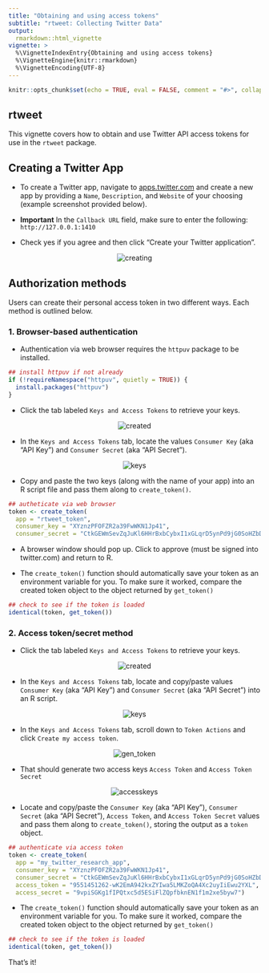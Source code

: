 ```yaml
---
title: "Obtaining and using access tokens"
subtitle: "rtweet: Collecting Twitter Data"
output:
  rmarkdown::html_vignette
vignette: >
  %\VignetteIndexEntry{Obtaining and using access tokens}
  %\VignetteEngine{knitr::rmarkdown}
  %\VignetteEncoding{UTF-8}
---
```


```r
knitr::opts_chunk$set(echo = TRUE, eval = FALSE, comment = "#>", collapse = TRUE)
```

## rtweet

This vignette covers how to obtain and use Twitter API access tokens for use in the `rtweet` package.

## Creating a Twitter App

- To create a Twitter app, navigate to [apps.twitter.com](https://apps.twitter.com/) and create a new app by providing a `Name`, `Description`, and `Website` of your choosing (example screenshot provided below).

- **Important** In the `Callback URL` field, make sure to enter the following: `http://127.0.0.1:1410`

- Check yes if you agree and then click "Create your Twitter application".

<p align="center">
<img src="files/creating.png" alt="creating">
</p>

## Authorization methods

Users can create their personal access token in two different ways. Each method is outlined below.

### 1. Browser-based authentication

- Authentication via web browser requires the `httpuv` package to be installed.

```r
## install httpuv if not already
if (!requireNamespace("httpuv", quietly = TRUE)) {
  install.packages("httpuv")
}
```

- Click the tab labeled `Keys and Access Tokens` to retrieve your keys.

<p align="center">
<img src="files/created.png" alt="created">
</p>

- In the `Keys and Access Tokens` tab, locate the values `Consumer Key` (aka "API Key") and `Consumer Secret` (aka "API Secret").

<p align="center">
<img src="files/keys.png" alt="keys">
</p>

- Copy and paste the two keys (along with the name of your app) into an R script file and pass them along to `create_token()`.

```r
## autheticate via web browser
token <- create_token(
  app = "rtweet_token",
  consumer_key = "XYznzPFOFZR2a39FwWKN1Jp41",
  consumer_secret = "CtkGEWmSevZqJuKl6HHrBxbCybxI1xGLqrD5ynPd9jG0SoHZbD")
```

- A browser window should pop up. Click to approve (must be signed into twitter.com) and return to R.

- The `create_token()` function should automatically save your token as an environment variable for you. To make sure it worked, compare the created token object to the object returned by `get_token()`

```r
## check to see if the token is loaded
identical(token, get_token())
```


### 2. Access token/secret method

- Click the tab labeled `Keys and Access Tokens` to retrieve your keys.

<p align="center">
<img src="files/created.png" alt="created">
</p>

- In the `Keys and Access Tokens` tab, locate and copy/paste values `Consumer Key` (aka "API Key") and `Consumer Secret` (aka "API Secret") into an R script.

<p align="center">
<img src="files/keys.png" alt="keys">
</p>

- In the `Keys and Access Tokens` tab, scroll down to `Token Actions` and click `Create my access token`.

<p align="center">
<img src="files/gen_token.png" alt="gen_token">
</p>

- That should generate two access keys `Access Token` and `Access Token Secret`

<p align="center">
<img src="files/accesskeys.png" alt="accesskeys">
</p>

- Locate and copy/paste the `Consumer Key` (aka "API Key"), `Consumer Secret` (aka "API Secret"), `Access Token`, and `Access Token Secret` values and pass them along to `create_token()`, storing the output as a `token` object.

```r
## authenticate via access token
token <- create_token(
  app = "my_twitter_research_app",
  consumer_key = "XYznzPFOFZR2a39FwWKN1Jp41",
  consumer_secret = "CtkGEWmSevZqJuKl6HHrBxbCybxI1xGLqrD5ynPd9jG0SoHZbD",
  access_token = "9551451262-wK2EmA942kxZYIwa5LMKZoQA4Xc2uyIiEwu2YXL",
  access_secret = "9vpiSGKg1fIPQtxc5d5ESiFlZQpfbknEN1f1m2xe5byw7")
```

- The `create_token()` function should automatically save your token as an environment variable for you. To make sure it worked, compare the created token object to the object returned by `get_token()`

```r
## check to see if the token is loaded
identical(token, get_token())
```


That's it!
